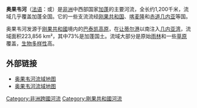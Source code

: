 '''奥果韦河'''（[[法语|法语]]：'''{{lang|fr|Ogooué}}'''或'''{{lang|fr|Ogowe}}'''）是[[非洲|非洲]]中西部国家[[加蓬|加蓬]]的主要河流，全长约1,200千米，流域几乎覆盖加蓬全国。它的一些支流流经[[刚果共和国|刚果共和国]]、[[喀麦隆|喀麦隆]]和[[赤道几内亚|赤道几内亚]]等国。

奥果韦河发源于[[刚果共和國|刚果共和國]]境内的[[巴泰凯高原|巴泰凯高原]]，在[[让蒂尔港|让蒂尔港]]以南注入[[几内亚湾|几内亚湾]]，流域面积223,856 km²，其中73%是加蓬国土。流域大部分是原始[[雨林|雨林]]和一些[[草原|草原]]覆盖，[[生物多样性|生物多样性]]高。

== 外部链接 ==
* [https://web.archive.org/web/20031110014559/http://earthtrends.wri.org/text/FRE/maps/301.htm 奥果韦河流域地图]
* [https://web.archive.org/web/20120813015647/http://www.waterandnature.org/en/resources/publications/thematic-collection/facts-figures/watersheds-world 奥果韦河流域地图]

{{africa-geo-stub}}
{{剛果共和國河流}}
{{加彭河流}}
{{DEFAULTSORT:Ogooué}}
[[Category:非洲跨國河流|Category:非洲跨國河流]]
[[Category:剛果共和國河流|Category:剛果共和國河流]]